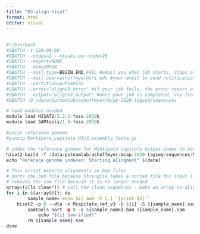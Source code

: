 ```yaml
---
title: "03-align-hisat"
format: html
editor: visual
---
```


## 

```r
#!/bin/bash
#SBATCH -t 120:00:00
#SBATCH --nodes=1 --ntasks-per-node=20
#SBATCH --export=NONE
#SBATCH --mem=200GB
#SBATCH --mail-type=BEGIN,END,FAIL #email you when job starts, stops and/or fails
#SBATCH --mail-user=ashuffmyer@uri.edu #your email to send notifications
#SBATCH --partition=putnamlab                  
#SBATCH --error="alignV3_error" #if your job fails, the error report will be put in this file
#SBATCH --output="alignV3_output" #once your job is completed, any final job report comments will be put in this file
#SBATCH -D /data/putnamlab/ashuffmyer/mcap-2020-tagseq/sequences

# load modules needed
module load HISAT2/2.2.1-foss-2019b
module load SAMtools/1.9-foss-2018b

#unzip reference genome
#gunzip Montipora_capitata_HIv3.assembly.fasta.gz

# index the reference genome for Montipora capitata output index to working directory
hisat2-build -f /data/putnamlab/ashuffmyer/mcap-2020-tagseq/sequences/Montipora_capitata_HIv3.assembly.fasta ./Mcapitata_ref_v3 # called the reference genome (scaffolds)
echo "Referece genome indexed. Starting alingment" $(date)

# This script exports alignments as bam files
# sorts the bam file because Stringtie takes a sorted file for input (--dta)
# removes the sam file because it is no longer needed
array=($(ls clean*)) # call the clean sequences - make an array to align
for i in ${array[@]}; do
        sample_name=`echo $i| awk -F [.] '{print $2}'`
	hisat2 -p 8 --dta -x Mcapitata_ref_v3 -U ${i} -S ${sample_name}.sam
        samtools sort -@ 8 -o ${sample_name}.bam ${sample_name}.sam
    		echo "${i} bam-ified!"
        rm ${sample_name}.sam
done
```
